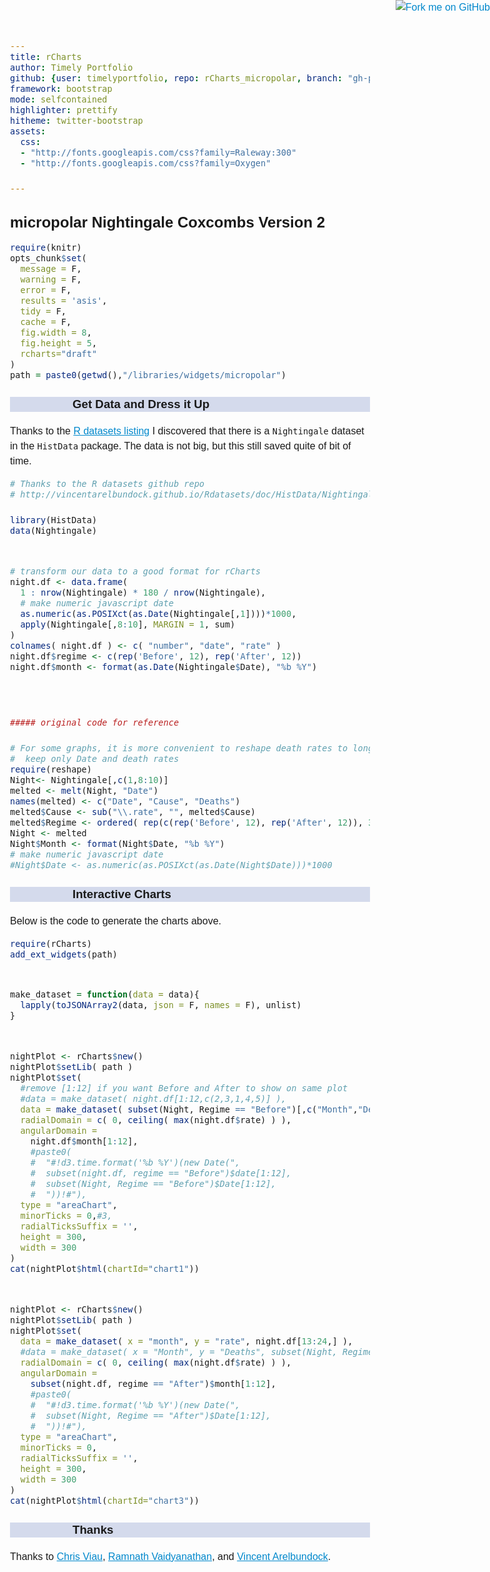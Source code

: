 ```yaml
---
title: rCharts
author: Timely Portfolio
github: {user: timelyportfolio, repo: rCharts_micropolar, branch: "gh-pages"}
framework: bootstrap
mode: selfcontained
highlighter: prettify
hitheme: twitter-bootstrap
assets:
  css:
  - "http://fonts.googleapis.com/css?family=Raleway:300"
  - "http://fonts.googleapis.com/css?family=Oxygen"

---
```

  
<style>
a {
  color: #08c !important
}

body{
  font-family: 'Oxygen', sans-serif;
  font-size: 16px;
  line-height: 24px;
}

h1,h2,h3,h4 {
  font-family: 'Raleway', sans-serif;
}

.container { width: 900px; }

h3 {
  background-color: #D4DAEC;
    text-indent: 100px; 
}

h4 {
  text-indent: 100px;
}

</style>
  
<a href="https://github.com/timelyportfolio/rCharts_micropolar"><img style="position: absolute; top: 0; right: 0; border: 0;" src="https://s3.amazonaws.com/github/ribbons/forkme_right_darkblue_121621.png" alt="Fork me on GitHub"></a>

## micropolar Nightingale Coxcombs Version 2


```r
require(knitr)
opts_chunk$set(
  message = F,
  warning = F,
  error = F,
  results = 'asis',
  tidy = F,
  cache = F,
  fig.width = 8,
  fig.height = 5,
  rcharts="draft"
)
path = paste0(getwd(),"/libraries/widgets/micropolar")
```


### Get Data and Dress it Up
Thanks to the [R datasets listing](https://github.com/vincentarelbundock/Rdatasets/) I discovered that there is a `Nightingale` dataset in the `HistData` package.  The data is not big, but this still saved quite of bit of time.

```r
# Thanks to the R datasets github repo
# http://vincentarelbundock.github.io/Rdatasets/doc/HistData/Nightingale.html

library(HistData)
data(Nightingale)


# transform our data to a good format for rCharts
night.df <- data.frame(
  1 : nrow(Nightingale) * 180 / nrow(Nightingale),
  # make numeric javascript date
  as.numeric(as.POSIXct(as.Date(Nightingale[,1])))*1000, 
  apply(Nightingale[,8:10], MARGIN = 1, sum)
)
colnames( night.df ) <- c( "number", "date", "rate" )
night.df$regime <- c(rep('Before', 12), rep('After', 12))
night.df$month <- format(as.Date(Nightingale$Date), "%b %Y")



##### original code for reference

# For some graphs, it is more convenient to reshape death rates to long format
#  keep only Date and death rates
require(reshape)
Night<- Nightingale[,c(1,8:10)]
melted <- melt(Night, "Date")
names(melted) <- c("Date", "Cause", "Deaths")
melted$Cause <- sub("\\.rate", "", melted$Cause)
melted$Regime <- ordered( rep(c(rep('Before', 12), rep('After', 12)), 3), levels=c('Before', 'After'))
Night <- melted
Night$Month <- format(Night$Date, "%b %Y")
# make numeric javascript date
#Night$Date <- as.numeric(as.POSIXct(as.Date(Night$Date)))*1000
```

###  Interactive Charts

<div class="row">
<div id = "chart1" class = "span4"></div>
<div id = "chart2" class = "span4"></div>
</div>

Below is the code to generate the charts above.

```r
require(rCharts)
add_ext_widgets(path)


make_dataset = function(data = data){
  lapply(toJSONArray2(data, json = F, names = F), unlist)
}


nightPlot <- rCharts$new()
nightPlot$setLib( path )
nightPlot$set(
  #remove [1:12] if you want Before and After to show on same plot
  #data = make_dataset( night.df[1:12,c(2,3,1,4,5)] ),  
  data = make_dataset( subset(Night, Regime == "Before")[,c("Month","Deaths","Date","Cause", "Regime")] ),
  radialDomain = c( 0, ceiling( max(night.df$rate) ) ),
  angularDomain = 
    night.df$month[1:12],
    #paste0(
    #  "#!d3.time.format('%b %Y')(new Date(",
    #  subset(night.df, regime == "Before")$date[1:12],
    #  subset(Night, Regime == "Before")$Date[1:12],
    #  "))!#"),
  type = "areaChart",
  minorTicks = 0,#3,
  radialTicksSuffix = '',
  height = 300,
  width = 300
)
cat(nightPlot$html(chartId="chart1"))


nightPlot <- rCharts$new()
nightPlot$setLib( path )
nightPlot$set(
  data = make_dataset( x = "month", y = "rate", night.df[13:24,] ),
  #data = make_dataset( x = "Month", y = "Deaths", subset(Night, Regime == "After") ),
  radialDomain = c( 0, ceiling( max(night.df$rate) ) ),
  angularDomain = 
    subset(night.df, regime == "After")$month[1:12],
    #paste0(
    #  "#!d3.time.format('%b %Y')(new Date(",
    #  subset(Night, Regime == "After")$Date[1:12],
    #  "))!#"),
  type = "areaChart",
  minorTicks = 0,
  radialTicksSuffix = '',
  height = 300,
  width = 300
)
cat(nightPlot$html(chartId="chart3"))
```

<script>
  d3.nest().key(function(d){return d[0]}).entries(_datum);

  var marks = d3.selectAll(".mark");
  marks.filter(function(d){return d[3] == "Disease"}).style("fill","green");
</script>

### Thanks
Thanks to [Chris Viau](http://github.com/biovisualize), [Ramnath Vaidyanathan](http://github.com/ramanthv), and [Vincent Arelbundock](https://github.com/vincentarelbundock).